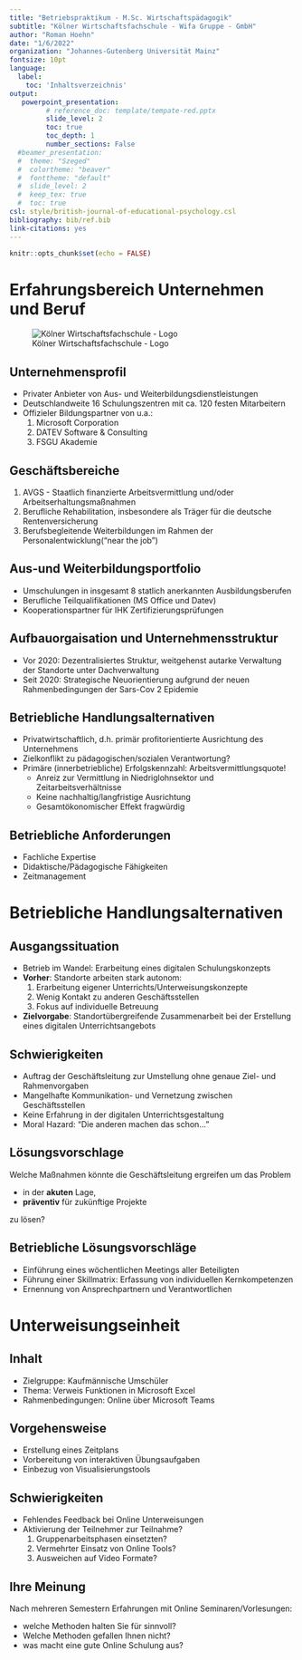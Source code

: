 ```yaml
---
title: "Betriebspraktikum - M.Sc. Wirtschaftspädagogik" 
subtitle: "Kölner Wirtschaftsfachschule - Wifa Gruppe - GmbH"
author: "Roman Hoehn"
date: "1/6/2022"
organization: "Johannes-Gutenberg Universität Mainz"
fontsize: 10pt
language:
  label:
    toc: 'Inhaltsverzeichnis'
output:
   powerpoint_presentation:
         # reference_doc: template/tempate-red.pptx
         slide_level: 2
         toc: true
         toc_depth: 1
         number_sections: False
  #beamer_presentation:
  #  theme: "Szeged"
  #  colortheme: "beaver"
  #  fonttheme: "default"
  #  slide_level: 2
  #  keep_tex: true
  #  toc: true
csl: style/british-journal-of-educational-psychology.csl
bibliography: bib/ref.bib
link-citations: yes
---
```


```r
knitr::opts_chunk$set(echo = FALSE)
```


# Erfahrungsbereich Unternehmen und Beruf

![Kölner Wirtschaftsfachschule - Logo](pics/wifa_logo.png)

## Unternehmensprofil 

* Privater Anbieter von Aus- und Weiterbildungsdienstleistungen
* Deutschlandweite 16 Schulungszentren mit ca. 120 festen Mitarbeitern
* Offizieler Bildungspartner von u.a.:
    1. Microsoft Corporation
    2. DATEV Software & Consulting
    3. FSGU Akademie


## Geschäftsbereiche

1. AVGS - Staatlich finanzierte Arbeitsvermittlung und/oder Arbeitserhaltungsmaßnahmen
2. Berufliche Rehabilitation, insbesondere als Träger für die deutsche Rentenversicherung
3. Berufsbegleitende Weiterbildungen im Rahmen der Personalentwicklung("near the job") 


## Aus-und Weiterbildungsportfolio

* Umschulungen in insgesamt 8 statlich anerkannten Ausbildungsberufen
* Berufliche Teilqualifikationen (MS Office und Datev)
* Kooperationspartner für IHK Zertifizierungsprüfungen


## Aufbauorgaisation und Unternehmensstruktur

* Vor 2020: Dezentralisiertes Struktur, weitgehenst autarke Verwaltung der Standorte unter Dachverwaltung
* Seit 2020: Strategische Neuorientierung aufgrund der neuen Rahmenbedingungen der Sars-Cov 2 Epidemie


## Betriebliche Handlungsalternativen

* Privatwirtschaftlich, d.h. primär profitorientierte Ausrichtung des Unternehmens
* Zielkonflikt zu pädagogischen/sozialen Verantwortung?
* Primäre (innerbetriebliche) Erfolgskennzahl: Arbeitsvermittlungsquote!
  * Anreiz zur Vermittlung in Niedriglohnsektor und Zeitarbeitsverhältnisse
  * Keine nachhaltig/langfristige Ausrichtung
  * Gesamtökonomischer Effekt fragwürdig  


## Betriebliche Anforderungen

* Fachliche Expertise
* Didaktische/Pädagogische Fähigkeiten
* Zeitmanagement


# Betriebliche Handlungsalternativen


## Ausgangssituation

* Betrieb im Wandel: Erarbeitung eines digitalen Schulungskonzepts
* **Vorher**: Standorte arbeiten stark autonom:
  1. Erarbeitung eigener Unterrichts/Unterweisungskonzepte
  2. Wenig Kontakt zu anderen Geschäftsstellen
  3. Fokus auf individuelle Betreuung
* **Zielvorgabe**: Standortübergreifende Zusammenarbeit bei der Erstellung eines digitalen Unterrichtsangebots


## Schwierigkeiten

* Auftrag der Geschäftsleitung zur Umstellung ohne genaue Ziel- und Rahmenvorgaben
* Mangelhafte Kommunikation- und Vernetzung zwischen Geschäftsstellen
* Keine Erfahrung in der digitalen Unterrichtsgestaltung
* Moral Hazard: "Die anderen machen das schon..."

## Lösungsvorschlage

Welche Maßnahmen könnte die Geschäftsleitung ergreifen um das Problem

* in der **akuten** Lage,
* **präventiv** für zukünftige Projekte

zu lösen?

## Betriebliche Lösungsvorschläge

* Einführung eines wöchentlichen Meetings aller Beteiligten
* Führung einer Skillmatrix: Erfassung von individuellen Kernkompetenzen
* Ernennung von Ansprechpartnern und Verantwortlichen 

# Unterweisungseinheit

## Inhalt

* Zielgruppe: Kaufmännische Umschüler
* Thema: Verweis Funktionen in Microsoft Excel
* Rahmenbedingungen: Online über Microsoft Teams


## Vorgehensweise

* Erstellung eines Zeitplans
* Vorbereitung von interaktiven Übungsaufgaben
* Einbezug von Visualisierungstools


## Schwierigkeiten

* Fehlendes Feedback bei Online Unterweisungen
* Aktivierung der Teilnehmer zur Teilnahme?
  1. Gruppenarbeitsphasen einsetzten?
  2. Vermehrter Einsatz von Online Tools?
  3. Ausweichen auf Video Formate?


## Ihre Meinung

Nach mehreren Semestern Erfahrungen mit Online Seminaren/Vorlesungen:

* welche Methoden halten Sie für sinnvoll?
* Welche Methoden gefallen Ihnen nicht?
* was macht eine gute Online Schulung aus?



